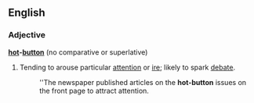 ==English==
===Adjective===
'''[[hot]]-[[button]]''' (no comparative or superlative)
#Tending to arouse particular [[attention]] or [[ire]]; likely to spark [[debate]].
#:''The newspaper published articles on the '''hot-button''' issues on the front page to attract attention.